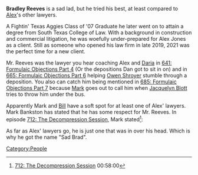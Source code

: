 '''Bradley Reeves''' is a sad lad, but he tried his best, at least compared to [[Alex Jones|Alex]]'s other lawyers.

A Fightin' Texas Aggies Class of '07 Graduate he later went on to attain a degree from South Texas College of Law. With a background in construction and commercial litigation, he was woefully under-prepared for Alex Jones as a client. Still as someone who opened his law firm in late 2019, 2021 was the perfect time for a new client. 

Mr. Reeves was the lawyer you hear coaching Alex and [[Daria Karpova|Daria]] in [[641: Formulaic Objections Part 4]] (Or the depositions Dan got to sit in on) and in [[665: Formulaic Objections Part 6]] helping [[Owen Shroyer]] stumble through a deposition. You also can catch him being mentioned in [[685: Formulaic Objections Part 7]] because [[Mark Bankston|Mark]] goes out to call him when [[Jacquelyn Blott]] tries to throw him under the bus. 

Apparently Mark and [[Bill Ogden|Bill]] have a soft spot for at least one of Alex' lawyers. Mark Bankston has stated that he has some respect for Mr. Reeves. In episode [[712: The Decompression Session]], Mark stated<ref>[[712: The Decompression Session]] 00:58:00</ref>: 

{{Quote|text=If it wasn't for Brad's forthrightness and honesty as an Attorney, we likely would not have discover some of the other malfeasance that occurred. And when the shit was hitting the fan on that, Brad Reeves was not about to risk his licence for these shenanigans, and he didn't. ... He withdrew when it was time to withdrew (sic).}}

As far as Alex' lawyers go, he is just one that was in over his head. Which is why he got the name "Sad Brad".



[[Category:People]]